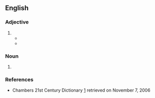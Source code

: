 {{also|cooperative|coopérative|coöperative|co-öperative}}
==English==

===Adjective===
{{en-adj}}

# {{alternative spelling of|en|cooperative}}
#* {{quote-book|en
|year=1948
|author=Walter N. Lacy
|title=A Hundred Years of China Methodism
|url=https://archive.org/details/hundredyearsofch0000lacy_q7e2/
|publisher=Abingdon-Cokesbury Press
|OCLC=251163056
|page=159
|pageurl=https://archive.org/details/hundredyearsofch0000lacy_q7e2/page/159/
|text=At Futsing, in 1915, a school for boys was established which, because of its '''co-operative''' basis, was unique.}}
#* {{quote-journal|en|year=1960|month=December|title=The riding of B.R. coaches|journal=Trains Illustrated|page=706|text=The solution to coach riding defects, at least, seems to require much more '''co-operative''' practical experiment by all engineering departments to achieve better sympathy between the vehicle body, its undercarriage and the track on which it rides.}}

===Noun===
{{en-noun}}

# {{alternative spelling of|en|cooperative}}

===References===
* Chambers 21st Century Dictionary [http://www.chambersharrap.co.uk/chambers/features/chref/chref.py/main?query=cooperative&title=21st&sourceid=Mozilla-search] retrieved on November 7, 2006